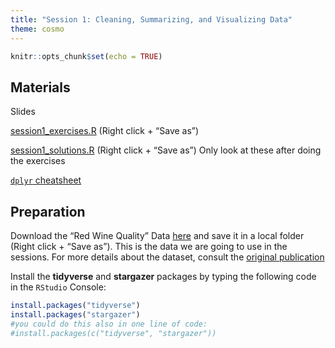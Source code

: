 ```yaml
---
title: "Session 1: Cleaning, Summarizing, and Visualizing Data"
theme: cosmo
---
```



```r
knitr::opts_chunk$set(echo = TRUE)
```

## Materials
Slides 

[session1_exercises.R](https://raw.githubusercontent.com/jmahieu/R-workshop/main/session1_exercises.R) (Right click + "Save as")

[session1_solutions.R](https://raw.githubusercontent.com/jmahieu/R-workshop/main/session_1_solutions.R) (Right click + "Save as") Only look at these after doing the exercises

[`dplyr` cheatsheet](https://github.com/rstudio/cheatsheets/blob/master/data-transformation.pdf)


## Preparation
Download the "Red Wine Quality" Data [here](https://raw.githubusercontent.com/jmahieu/R-workshop/main/data/winequality-red.csv) and save it in a local folder (Right click + "Save as"). This is the data we are going to use in the sessions. For more details about the dataset, consult the [original publication](https://www.sciencedirect.com/science/article/abs/pii/S0167923609001377?via%3Dihub)

Install the **tidyverse** and **stargazer** packages by typing the following code in the `RStudio` Console: 
```r
install.packages("tidyverse")
install.packages("stargazer")
#you could do this also in one line of code:
#install.packages(c("tidyverse", "stargazer"))
```